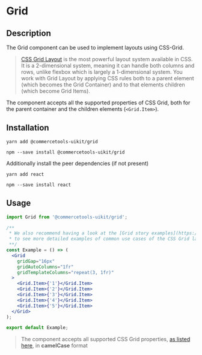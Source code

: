 

<Meta of={GridStories} />

# Grid

## Description

The Grid component can be used to implement layouts using CSS-Grid.

> [CSS Grid Layout](https://css-tricks.com/snippets/css/complete-guide-grid) is the most powerful layout system available in CSS. It is a 2-dimensional system, meaning it can handle both columns and rows, unlike flexbox which is largely a 1-dimensional system. You work with Grid Layout by applying CSS rules both to a parent element (which becomes the Grid Container) and to that elements children (which become Grid Items).

The component accepts all the supported properties of CSS Grid, both for the parent container and the children elements (`<Grid.Item>`).

## Installation

```
yarn add @commercetools-uikit/grid
```

```
npm --save install @commercetools-uikit/grid
```

Additionally install the peer dependencies (if not present)

```
yarn add react
```

```
npm --save install react
```

## Usage

```jsx
import Grid from '@commercetools-uikit/grid';

/**
 * We also recommend having a look at the [Grid story examples](https://uikit.commercetools.com/?path=/story/examples-components-grid--with-fixed-columns)
 * to see more detailed examples of common use cases of the CSS Grid layout.
 **/
const Example = () => (
  <Grid
    gridGap="16px"
    gridAutoColumns="1fr"
    gridTemplateColumns="repeat(3, 1fr)"
  >
    <Grid.Item>{'1'}</Grid.Item>
    <Grid.Item>{'2'}</Grid.Item>
    <Grid.Item>{'3'}</Grid.Item>
    <Grid.Item>{'4'}</Grid.Item>
    <Grid.Item>{'5'}</Grid.Item>
  </Grid>
);

export default Example;
```

> The component accepts all supported CSS Grid properties, [as listed here](https://css-tricks.com/snippets/css/complete-guide-grid), in **camelCase** format


<Canvas of={GridStories.Default} />

